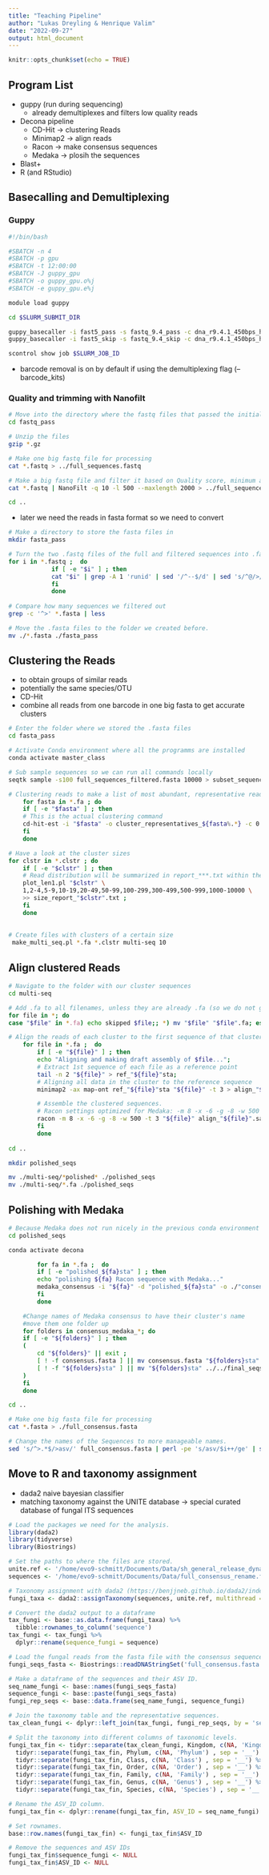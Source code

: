 ```yaml
---
title: "Teaching Pipeline"
author: "Lukas Dreyling & Henrique Valim"
date: "2022-09-27"
output: html_document
---
```


```r
knitr::opts_chunk$set(echo = TRUE)
```

## Program List 

 * guppy (run during sequencing)
    + already demultiplexes and filters low quality reads
 * Decona pipeline
    + CD-Hit &rarr; clustering Reads 
    + Minimap2 &rarr; align reads
    + Racon &rarr; make consensus sequences
    + Medaka &rarr; plosih the sequences
 * Blast+
 * R (and RStudio)
    
## Basecalling and Demultiplexing 

### Guppy 

```bash
#!/bin/bash

#SBATCH -n 4
#SBATCH -p gpu
#SBATCH -t 12:00:00
#SBATCH -J guppy_gpu
#SBATCH -o guppy_gpu.o%j
#SBATCH -e guppy_gpu.e%j

module load guppy

cd $SLURM_SUBMIT_DIR

guppy_basecaller -i fast5_pass -s fastq_9.4_pass -c dna_r9.4.1_450bps_hac.cfg -x "cuda:1" --barcode_kits SQK-RBK001
guppy_basecaller -i fast5_skip -s fastq_9.4_skip -c dna_r9.4.1_450bps_hac.cfg -x "cuda:1" --barcode_kits SQK-RBK001

scontrol show job $SLURM_JOB_ID

```

- barcode removal is on by default if using the demultiplexing flag (--barcode_kits)

### Quality and trimming with Nanofilt  

```bash
# Move into the directory where the fastq files that passed the initial quality control are stored 
cd fastq_pass 

# Unzip the files 
gzip *.gz

# Make one big fastq file for processing 
cat *.fastq > ../full_sequences.fastq

# Make a big fastq file and filter it based on Quality score, minimum and maximum length
cat *.fastq | NanoFilt -q 10 -l 500 --maxlength 2000 > ../full_sequences_filtered.fastq

cd ..
```


 * later we need the reads in fasta format so we need to convert 
```bash
# Make a directory to store the fasta files in 
mkdir fasta_pass

# Turn the two .fastq files of the full and filtered sequences into .fasta files
for i in *.fastq ;  do
            if [ -e "$i" ] ; then
            cat "$i" | grep -A 1 'runid' | sed '/^--$/d' | sed 's/^@/>/' | awk '{print $1}' > "${i%%.*}.fasta" ; 
            fi
            done
            
# Compare how many sequences we filtered out
grep -c '^>' *.fasta | less

# Move the .fasta files to the folder we created before.
mv ./*.fasta ./fasta_pass

```

## Clustering the Reads

 * to obtain groups of similar reads 
 * potentially the same species/OTU
 * CD-Hit
 * combine all reads from one barcode in one big fasta to get accurate clusters
 
```bash
# Enter the folder where we stored the .fasta files
cd fasta_pass

# Activate Conda environment where all the programms are installed 
conda activate master_class

# Sub sample sequences so we can run all commands locally 
seqtk sample -s100 full_sequences_filtered.fasta 10000 > subset_sequences.fa

# Clustering reads to make a list of most abundant, representative reads
    for fasta in *.fa ; do
    if [ -e "$fasta" ] ; then
    # This is the actual clustering command
    cd-hit-est -i "$fasta" -o cluster_representatives_${fasta%.*} -c 0.8 -n 5 -d 0 -M 0 -T 0 -g 1 > report_"${fasta%.*}.txt"; 
    fi
    done

# Have a look at the cluster sizes
for clstr in *.clstr ; do
    if [ -e "$clstr" ] ; then
    # Read distribution will be summarized in report_***.txt within the folder.
    plot_len1.pl "$clstr" \
    1,2-4,5-9,10-19,20-49,50-99,100-299,300-499,500-999,1000-10000 \
    >> size_report_"$clstr".txt ;
    fi
    done
    
    
# Create files with clusters of a certain size
 make_multi_seq.pl *.fa *.clstr multi-seq 10 

```

## Align clustered Reads

```bash
# Navigate to the folder with our cluster sequences
cd multi-seq

# Add .fa to all filenames, unless they are already .fa (so we do not get into an infinite loop)
for file in *; do 
case "$file" in *.fa) echo skipped $file;; *) mv "$file" "$file".fa; esac; done

# Align the reads of each cluster to the first sequence of that cluster that is the so-called  "parent"/"reference" sequence
    for file in *.fa ;  do
        if [ -e "${file}" ] ; then
        echo "Aligning and making draft assembly of $file...";
        # Extract 1st sequence of each file as a reference point
        tail -n 2 "${file}" > ref_"${file}"sta;
        # Aligning all data in the cluster to the reference sequence
        minimap2 -ax map-ont ref_"${file}"sta "${file}" -t 3 > align_"${file}".sam ;

        # Assemble the clustered sequences.
        # Racon settings optimized for Medaka: -m 8 -x -6 -g -8 -w 500
        racon -m 8 -x -6 -g -8 -w 500 -t 3 "${file}" align_"${file}".sam ref_"${file}"sta > polished_"${file}"sta ;
        fi
        done
        
cd .. 

mkdir polished_seqs 

mv ./multi-seq/*polished* ./polished_seqs
mv ./multi-seq/*.fa ./polished_seqs
```

## Polishing with Medaka

```bash
# Because Medaka does not run nicely in the previous conda environment we will need to move to another
cd polished_seqs

conda activate decona 

        for fa in *.fa ;  do
        if [ -e "polished_${fa}sta" ] ; then
        echo "polishing ${fa} Racon sequence with Medaka..."
        medaka_consensus -i "${fa}" -d "polished_${fa}sta" -o ./"consensus_medaka_${fa}" -t 10 ;
        fi
        done

    #Change names of Medaka consensus to have their cluster's name
    #move them one folder up
    for folders in consensus_medaka_*; do
    if [ -e "${folders}" ] ; then
    (
        cd "${folders}" || exit ;
        [ ! -f consensus.fasta ] || mv consensus.fasta "${folders}sta"
        [ ! -f "${folders}sta" ] || mv "${folders}sta" ../../final_seqs
    )
    fi
    done

cd .. 

# Make one big fasta file for processing 
cat *.fasta > ./full_consensus.fasta

# Change the names of the Sequences to more manageable names. 
sed 's/^>.*$/>asv/' full_consensus.fasta | perl -pe 's/asv/$i++/ge' | sed 's/^>/>asv/' > full_consensus.fasta
```

## Move to R and taxonomy assignment 

 * dada2 naive bayesian classifier 
 * matching taxonomy against the UNITE database &rarr; special curated database of fungal ITS sequences
```R
# Load the packages we need for the analysis. 
library(dada2)
library(tidyverse)
library(Biostrings)

# Set the paths to where the files are stored. 
unite.ref <- '/home/evo9-schmitt/Documents/Data/sh_general_release_dynamic_27.10.2022.fasta'
sequences <- '/home/evo9-schmitt/Documents/Data/full_consensus_rename.fasta'

# Taxonomy assignment with dada2 (https://benjjneb.github.io/dada2/index.html). 
fungi_taxa <- dada2::assignTaxonomy(sequences, unite.ref, multithread = TRUE, tryRC = TRUE, minBoot = 80)

# Convert the dada2 output to a dataframe 
tax_fungi <- base::as.data.frame(fungi_taxa) %>%
  tibble::rownames_to_column('sequence')
tax_fungi <- tax_fungi %>%
  dplyr::rename(sequence_fungi = sequence)

# Load the fungal reads from the fasta file with the consensus sequences. 
fungi_seqs_fasta <- Biostrings::readDNAStringSet('full_consensus.fasta')

# Make a dataframe of the sequences and their ASV ID. 
seq_name_fungi <- base::names(fungi_seqs_fasta)
sequence_fungi <- base::paste(fungi_seqs_fasta)
fungi_rep_seqs <- base::data.frame(seq_name_fungi, sequence_fungi)

# Join the taxonomy table and the representative sequences.
tax_clean_fungi <- dplyr::left_join(tax_fungi, fungi_rep_seqs, by = 'sequence_fungi')

# Split the taxonomy into different columns of taxonomic levels.
fungi_tax_fin <- tidyr::separate(tax_clean_fungi, Kingdom, c(NA, 'Kingdom') , sep = '__') %>%
  tidyr::separate(fungi_tax_fin, Phylum, c(NA, 'Phylum') , sep = '__') %>% 
  tidyr::separate(fungi_tax_fin, Class, c(NA, 'Class') , sep = '__') %>% 
  tidyr::separate(fungi_tax_fin, Order, c(NA, 'Order') , sep = '__') %>% 
  tidyr::separate(fungi_tax_fin, Family, c(NA, 'Family') , sep = '__') %>% 
  tidyr::separate(fungi_tax_fin, Genus, c(NA, 'Genus') , sep = '__') %>% 
  tidyr::separate(fungi_tax_fin, Species, c(NA, 'Species') , sep = '__')

# Rename the ASV_ID column. 
fungi_tax_fin <- dplyr::rename(fungi_tax_fin, ASV_ID = seq_name_fungi)

# Set rownames.
base::row.names(fungi_tax_fin) <- fungi_tax_fin$ASV_ID

# Remove the sequences and ASV IDs 
fungi_tax_fin$sequence_fungi <- NULL
fungi_tax_fin$ASV_ID <- NULL
```
